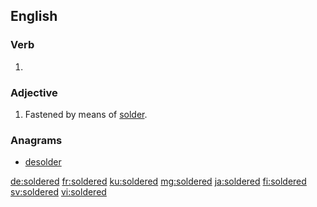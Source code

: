 ==English==

===Verb===
{{head|en|verb form}}

# {{en-past of|solder}}

===Adjective===
{{en-adj}}

# Fastened by means of [[solder]].

===Anagrams===
* [[desolder#English|desolder]]

[[de:soldered]]
[[fr:soldered]]
[[ku:soldered]]
[[mg:soldered]]
[[ja:soldered]]
[[fi:soldered]]
[[sv:soldered]]
[[vi:soldered]]